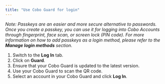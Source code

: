 ```yaml
---
title: "Use Cobo Guard for login"
---
```


_Note: Passkeys are an easier and more secure alternative to passwords. Once you create a passkey, you can use it for logging into Cobo Accounts through fingerprint, face scan, or screen lock (PIN code). For more information on how to add passkeys as a login method, please refer to the **Manage login methods** section._


1) Switch to the **Log In** tab.
2) Click on **Guard**.
3) Ensure that your Cobo Guard is updated to the latest version.
4) Use your Cobo Guard to scan the QR code.
5) Select an account in your Cobo Guard and click **Log In**.



